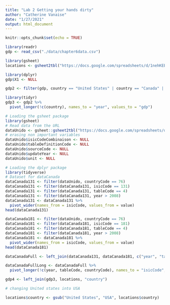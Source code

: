```yaml
---
title: "Lab 2 Getting your hands dirty"
author: "Catherine Vanaise"
date: "1/27/2021"
output: html_document
---
```


```r
knitr::opts_chunk$set(echo = TRUE)
```

```r
library(readr)
gdp <- read_csv("./data/chapter6data.csv")

library(gsheet)
locations <- gsheet2tbl("https://docs.google.com/spreadsheets/d/1nehKEBKTQx11LZuo5ZJFKTVS0p5y1ysMPSOSX_m8dS8/edit?usp=sharing")

```

```r
library(dplyr)
gdp$X1 <- NULL
```

```r
gdp2 <- filter(gdp, country == "United States" | country == "Canada" | country == "Japan" | country == "Belgium" | country == "France")
```

```r
library(tidyr)
gdp3 <- gdp2 %>% 
  pivot_longer(!c(country), names_to = "year", values_to = "gdp")
```

```r
# Loading the gsheet package
library(gsheet)
# Read data from the URL
dataUnido <- gsheet::gsheet2tbl("https://docs.google.com/spreadsheets/d/1uLaXke-KPN28-ESPPoihk8TiXVWp5xuNGHW7w7yqLCc/edit#gid=416085055")
# erasing non important variables
dataUnido$isicCodeCombinaison <- NULL
dataUnido$tableDefinitionCode <- NULL
dataUnido$sourceCode <- NULL
dataUnido$updateYear <- NULL
dataUnido$unit <- NULL
```

```r
# Loading the dplyr package
library(tidyverse)
# Dataset for dataCanada
dataCanada131 <- filter(dataUnido, countryCode == 76)
dataCanada131 <- filter(dataCanada131, isicCode == 131)
dataCanada131 <- filter(dataCanada131, tableCode == 4)
dataCanada131 <- filter(dataCanada131, year > 2008)
dataCanada131 <- dataCanada131 %>%
  pivot_wider(names_from = isicCode, values_from = value)
head(dataCanada131)
```

```r
dataCanada181 <- filter(dataUnido, countryCode == 76)
dataCanada181 <- filter(dataCanada181, isicCode == 181)
dataCanada181 <- filter(dataCanada181, tableCode == 4)
dataCanada181 <- filter(dataCanada181, year > 2008)
dataCanada181 <- dataCanada181 %>%
  pivot_wider(names_from = isicCode, values_from = value)
head(dataCanada181)
```

```r
dataCanadaFull <- left_join(dataCanada131, dataCanada181, c("year", "tableCode", "countryCode"))
```

```r
dataCanadaFullLong <- dataCanadaFull %>% 
  pivot_longer(!c(year, tableCode, countryCode), names_to = "isicCode", values_to = "value")
```

```r
gdp4 <- left_join(gdp3, locations, "country")

```

```r
# changing United states into USA

locations$country <- gsub("United States", "USA", locations$country)
```

